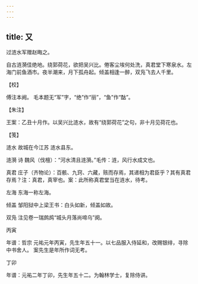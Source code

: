 ```yaml
---
---
---
```

title: 又
---







过涟水军赠赵晦之。

自古涟漪佳绝地。绕郭荷花，欲把吴兴比。倦客尘埃何处洗，真君堂下寒泉水。左海门前鱼酒市。夜半潮来，月下孤舟起。倾盖相逢一醉，双凫飞去人千里。





【校】


傅注本阙。 毛本题无“军”字，“绝”作“丽”，“鱼”作“酤”。





【朱注】


王案：乙丑十月作。以吴兴比涟水，故有“绕郭荷花”之句，非十月见荷花也。





【笺】


涟水 故城在今江苏 涟水县东。

涟漪 诗 魏风（伐檀）：“河水清且涟漪。”毛传：涟，风行水成文也。

真君 庄子（齐物论）：百骸、九窍、六藏，赅而存焉，其递相为君臣乎？其有真君存焉？注：真君，真宰也。案：此所称真君堂当在涟水，待考。

左海 东海一称左海。

倾盖 邹阳狱中上梁王书：白头如新，倾盖如故。

双凫 注见卷一瑞鹧鸪“城头月落尚啼乌”阕。





丙寅


年谱：哲宗 元祐元年丙寅，先生年五十一。以七品服入侍延和，改赐银绯，寻除中书舍人。 案先生是年所作词无考。





丁卯


年谱：元祐二年丁卯，先生年五十二。为翰林学士，复除侍讲。